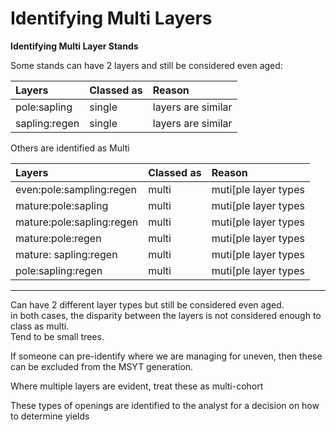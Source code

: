 # Identifying Multi Layers

**Identifying Multi Layer Stands**

Some stands can have 2 layers and still be considered even aged:

| Layers | Classed as | Reason |
|:--|:--|:--|
|pole:sapling | single | layers are similar |
| sapling:regen | single | layers are similar |

Others are identified as Multi


| Layers | Classed as | Reason |
|:--|:--|:--|
| even:pole:sampling:regen | multi | muti[ple layer types |
| mature:pole:sapling | multi | muti[ple layer types |
| mature:pole:sapling:regen | multi | muti[ple layer types |
| mature:pole:regen | multi | muti[ple layer types |
| mature: sapling:regen| multi | muti[ple layer types |
|pole:sapling:regen | multi | muti[ple layer types |

___

Can have 2 different layer types but still be considered even aged.   
in both cases, the disparity between the layers is not considered enough to class as multi.    
Tend to be small trees.    

If someone can pre-identify where we are managing for uneven, then these can be excluded from the MSYT generation.    

Where multiple layers are evident, treat these as multi-cohort  

These types of openings are identified to the analyst for a decision on how to determine yields  
